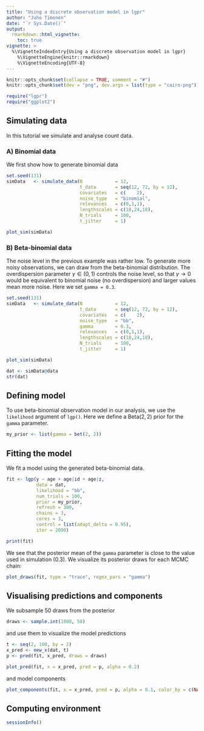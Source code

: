 ```yaml
---
title: "Using a discrete observation model in lgpr"
author: "Juho Timonen"
date: "`r Sys.Date()`"
output: 
  rmarkdown::html_vignette:
    toc: true
vignette: >
  %\VignetteIndexEntry{Using a discrete observation model in lgpr}
    %\VignetteEngine{knitr::rmarkdown}
    %\VignetteEncoding{UTF-8}
---
```


```r
knitr::opts_chunk$set(collapse = TRUE, comment = "#")
knitr::opts_chunk$set(dev = "png", dev.args = list(type = "cairo-png"))
```

```r
require("lgpr")
require("ggplot2")
```

## Simulating data

In this tutorial we simulate and analyse count data.

### A) Binomial data 
We first show how to generate binomial data
```r
set.seed(131)
simData   <- simulate_data(N            = 12,
                           t_data       = seq(12, 72, by = 12),
                           covariates   = c(    2),
                           noise_type   = "binomial",
                           relevances   = c(0,1,1),
                           lengthscales = c(18,24,18),
                           N_trials     = 100,
                           t_jitter     = 1)

plot_sim(simData)
```


### B) Beta-binomial data 
The noise level in the previous example was rather low. To generate more noisy observations, we can draw from the beta-binomial distribution.
The overdispersion parameter $\gamma \in (0,1)$ controls the noise level,
so that $\gamma \rightarrow 0$ would be equivalent to binomial noise (no overdispersion) and larger values mean more noise. Here we set `gamma = 0.3`.

```r
set.seed(131)
simData   <- simulate_data(N            = 12,
                           t_data       = seq(12, 72, by = 12),
                           covariates   = c(    2),
                           noise_type   = "bb",
                           gamma        = 0.3,
                           relevances   = c(0,1,1),
                           lengthscales = c(18,24,18),
                           N_trials     = 100,
                           t_jitter     = 1)

plot_sim(simData)
```

```r
dat <- simData@data
str(dat)
```

## Defining model
To use beta-binomial observation model in our analysis, we use the
`likelihood` argument of `lgp()`. Here we define a $\text{Beta}(2,2)$ prior for
the `gamma` parameter.

```r
my_prior <- list(gamma = bet(2, 2))
```

## Fitting the model

We fit a model using the generated beta-binomial data.
```r
fit <- lgp(y ~ age + age|id + age|z,
           data = dat,
           likelihood = "bb",
           num_trials = 100,
           prior = my_prior,
           refresh = 300,
           chains = 3,
           cores = 3,
           control = list(adapt_delta = 0.95),
           iter = 2000)
```

```r
print(fit)
```

We see that the posterior mean of the `gamma` parameter is close to the value used in simulation (0.3). We visualize its posterior draws for each MCMC chain:
```r
plot_draws(fit, type = "trace", regex_pars = "gamma")
```

## Visualising predictions and components

We subsample 50 draws from the posterior
```r
draws <- sample.int(1000, 50)
```

and use them to visualize the model predictions
```r
t <- seq(2, 100, by = 2)
x_pred <- new_x(dat, t)
p <- pred(fit, x_pred, draws = draws)
```

```r
plot_pred(fit, x = x_pred, pred = p, alpha = 0.2)
```

and model components
```r
plot_components(fit, x = x_pred, pred = p, alpha = 0.1, color_by = c(NA, NA, "z", "z"))
```


## Computing environment

```r
sessionInfo()
```